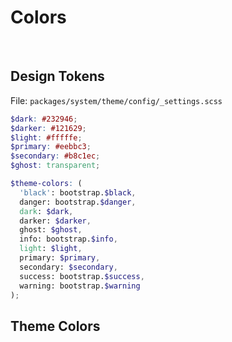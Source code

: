 
<Meta title='Blocks/Colors' />

# Colors

<br />

## Design Tokens

File: `packages/system/theme/config/_settings.scss`

```scss
$dark: #232946;
$darker: #121629;
$light: #fffffe;
$primary: #eebbc3;
$secondary: #b8c1ec;
$ghost: transparent;

$theme-colors: (
  'black': bootstrap.$black,
  danger: bootstrap.$danger,
  dark: $dark,
  darker: $darker,
  ghost: $ghost,
  info: bootstrap.$info,
  light: $light,
  primary: $primary,
  secondary: $secondary,
  success: bootstrap.$success,
  warning: bootstrap.$warning
);
```

## Theme Colors

<br />

<ColorPalette>
  <ColorItem
    title='Primary'
    subtitle='var(--bs-primary)'
    colors={[colors.primary]}
  />
  <ColorItem
    title='Secondary'
    subtitle='var(--bs-secondary)'
    colors={[colors.secondary]}
  />
  <ColorItem title='Light' subtitle='var(--bs-light)' colors={[colors.light]} />
  <ColorItem title='Dark' subtitle='var(--bs-dark)' colors={[colors.dark]} />
  <ColorItem
    title='Darker'
    subtitle='var(--bs-darker)'
    colors={[colors.darker]}
  />
</ColorPalette>
